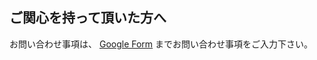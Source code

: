 ## ご関心を持って頂いた方へ

お問い合わせ事項は、 [Google Form](https://docs.google.com/forms/u/0/d/1EcS0OrBsZN5npQMRr1ISticDPaGE8p1rsL5UsOxrFws/edit?hl=JA) までお問い合わせ事項をご入力下さい。
